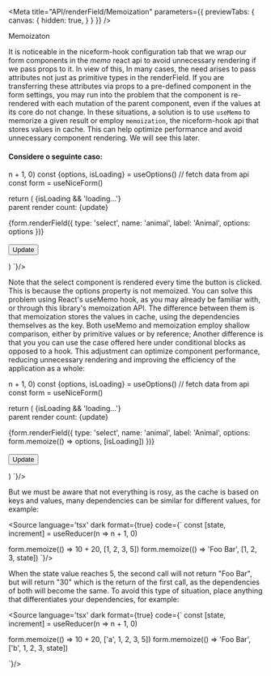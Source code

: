 
<Meta 
    title="API/renderField/Memoization"
    parameters={{
        previewTabs: {
            canvas: {
                hidden: true,
            }
        }
    }}
/>

<div className="subheading min-letter-space" id='memoization'>
    Memoizaton
</div>

It is noticeable in the niceform-hook configuration tab that we wrap our form components in the *memo* react api
to avoid unnecessary rendering if we pass props to it. In view of this,
In many cases, the need arises to pass attributes not just as primitive types in the renderField. 
If you are transferring these attributes via props to a pre-defined component in the form settings, 
you may run into the problem that the component is re-rendered with each mutation of the parent component, 
even if the values at its core do not change. 
In these situations, a solution is to use `useMemo` to memorize a given result or employ `memoization`, 
the niceform-hook api that stores values in cache. This can help optimize performance and avoid unnecessary component rendering.
We will see this later.

<h4>Considere o seguinte caso:</h4>

<div className='canvas-code'>
    <div className='wrap-code left'>
        <components.Memoization_code_1/>
    </div>
    <Source
        language='tsx'
        dark
        format={true}
        code={`
const [update, reRender] = useReducer(n => n + 1, 0)
const {options, isLoading} = useOptions() // fetch data from api
const form = useNiceForm()

return (
    <NiceformHookProvider form={form}>
        {isLoading && 'loading...'}
        <br/>
        parent render count: {update}
        <form>
            {form.renderField({
                type: 'select',
                name: 'animal',
                label: 'Animal',
                options: options
            })}
            <br/>
            <br/>
            <Button 
                variant="contained"
                type='button'
                onClick={reRender}
            >
                Update
            </Button>
        </form>
    </NiceformHookProvider>
)
`}/>
</div>

Note that the select component is rendered every time the button is clicked. 
This is because the options property is not memoized. You can solve this problem using React's useMemo hook, as you may already be familiar with, 
or through this library's memoization API. 
The difference between them is that memoization stores the values in cache, using the dependencies themselves as the key. 
Both useMemo and memoization employ shallow comparison, either by primitive values or by reference; Another difference is that you
you can use the case offered here under conditional blocks as opposed to a hook. 
This adjustment can optimize component performance, reducing unnecessary rendering and improving the efficiency of the application as a whole:

<div className='canvas-code'>
    <div className='wrap-code left'>
        <components.Memoization_code_2/>
    </div>
    <Source
        language='tsx'
        dark
        format={true}
        code={`
const [update, reRender] = useReducer(n => n + 1, 0)
const {options, isLoading} = useOptions() // fetch data from api
const form = useNiceForm()

return (
    <NiceformHookProvider form={form}>
        {isLoading && 'loading...'}
        <br/>
        parent render count: {update}
        <form>
            {form.renderField({
                type: 'select',
                name: 'animal',
                label: 'Animal',
                options: form.memoize(() => options, [isLoading])
            })}
            <br/>
            <br/>
            <Button 
                variant="contained"
                type='button'
                onClick={reRender}
            >
                Update
            </Button>
        </form>
    </NiceformHookProvider>
)
`}/>
</div>

But we must be aware that not everything is rosy, as the cache is based on keys and values, 
many dependencies can be similar for different values, for example:

<Source
    language='tsx'
    dark
    format={true}
    code={`
const [state, increment] = useReducer(n => n + 1, 0)

form.memoize(() => 10 + 20, [1, 2, 3, 5])
form.memoize(() => 'Foo Bar', [1, 2, 3, state])
`}/>

When the state value reaches 5, the second call will not return "Foo Bar", but will return "30"
which is the return of the first call, as the dependencies of both will become the same. 
To avoid this type of situation, place anything that differentiates your dependencies, for example:

<Source
    language='tsx'
    dark
    format={true}
    code={`
const [state, increment] = useReducer(n => n + 1, 0)

form.memoize(() => 10 + 20, ['a', 1, 2, 3, 5])
form.memoize(() => 'Foo Bar', ['b', 1, 2, 3, state])

`}/>